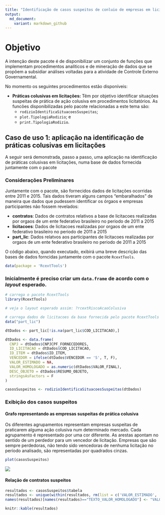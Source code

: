 ```yaml
---
title: "Identificação de casos suspeitos de conluio de empresas em licitações"
output:
  md_document:
    variant: markdown_github
---
```


# Objetivo

A intenção deste pacote é de disponibilizar um conjunto de funções que implementam procedimentos analíticos e de mineração de dados que se propõem a subsidiar análises voltadas para a atividade de Controle Externo Governamental.

No momento os seguintes procedimentos estão disponíveis:

* **Práticas colusivas em licitações:** Têm por objetivo identificar situações suspeitas de prática de ação colusiva em procedimentos licitatórios. As funcões disponibilizadas pelo pacote relacionadas a este tema são:
    + `rodizioIdentificaSituacoesSuspeitas`;
    + `plot.TipologiaRodizio`; e
    + `print.TipologiaRodizio`.
  
## Caso de uso 1: aplicação na identificação de práticas colusivas em licitações 

A seguir será demonstrada, passo a passo, uma aplicação na identificação de práticas colusivas em licitações, numa base de dados fornecida juntamente com o pacote \code{RcextTools}

### Considerações Preliminares

Juntamente com o pacote, são fornecidos dados de licitações ocorridas entre 2011 e 2015. Tais dados tiveram alguns campos "embaralhados" de maneira que dados que pudessem identificar os órgaos e empresas participantes não fossem revelados:

* **contratos**: Dados de contratos relativos a base de licitacoes realizadas por orgaos de um ente federativo brasileiro no periodo de 2011 a 2015
* **licitacoes**: Dados de licitacoes realizadas por orgaos de um ente federativo brasileiro no periodo de 2011 a 2015
* **part_lic**: Dados relatvos aos participantes de licitacoes realizadas por orgaos de um ente federativo brasileiro no periodo de 2011 a 2015

O código abaixo, quando executado, exibirá uma breve descrição das bases de dados forncidas juntamente com o pacote `RcextTools`.

```r
data(package = 'RcextTools')
```

### Inicialmente é preciso criar um `data.frame` de acordo com o *layout* esperado.
```r
# carrega o pacote RcextTools
library(RcextTools)

# veja o layout esperado assim: ?rcextRiscoAcaoColusiva

# carrega dados de licitacoes da base fornecida pelo pacote RcextTools
data("part_lic")

dtDados <- part_lic[!is.na(part_lic$COD_LICITACAO),]

dtDados <- data.frame(
  CNPJ = dtDados$CNPJCPF_FORNECEDORES,
  ID_LICITACAO = dtDados$COD_LICITACAO,
  ID_ITEM = dtDados$ID_ITEM,
  VENCEDOR = ifelse(dtDados$VENCEDOR == 'S', T, F),
  VALOR_ESTIMADO = NA,
  VALOR_HOMOLOGADO = as.numeric(dtDados$VALOR_FINAL),
  DESC_OBJETO = dtDados$RESUMO_OBJETO,
  stringsAsFactors = F
)

casosSuspeitos <- rodizioIdentificaSituacoesSuspeitas(dtDados)
```

### Exibição dos casos suspeitos

#### Grafo representando as empresas suspeitas de prática colusiva

Os diferentes agrupamentos representam empresas suspeitas de praticarem alguma ação colusiva num determinado mercado. Cada agrupamento é representado por uma cor diferente. As arestas apontam no sentido de um perdedor para um vencedor de licitação. Empresas que são sempre perdedoras, não tendo sido vencedoras de nenhuma licitação no período analisado, são representadas por quadrados cinzas.
```r
plot(casosSuspeitos)

```


![](./vignettes/network.png)


#### Relação de contratos suspeitos
```r
resultados <- casosSuspeitos$tabela
resultados <- unique(within(resultados, rm(list = c('VALOR_ESTIMADO', 'VENCEDOR', 'VALOR_HOMOLOGADO', 'ID_ITEM'))))
names(resultados)[names(resultados)=="TEXTO_VALOR_HOMOLOGADO"] <- "VALOR"

knitr::kable(resultados)
```

